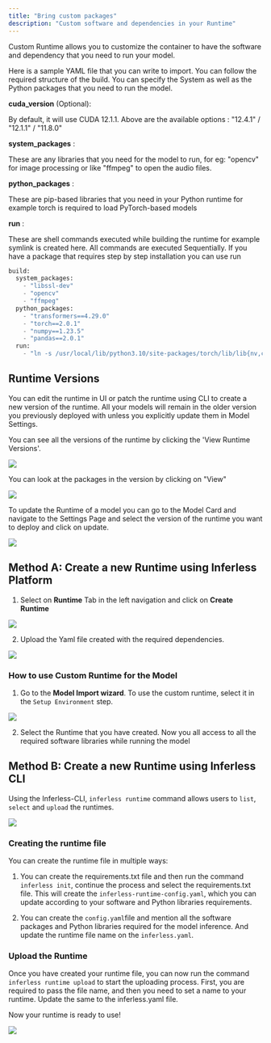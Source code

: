 ```yaml
---
title: "Bring custom packages"
description: "Custom software and dependencies in your Runtime"
---
```


Custom Runtime allows you to customize the container to have the software and dependency that you need to run your model. 

Here is a sample YAML file that you can write to import. You can follow the required structure of the build. You can specify the System as well as the Python packages that you need to run the model. 

**cuda\_version** (Optional): 

By default, it will use CUDA 12.1.1. Above are the available options : "12.4.1" / "12.1.1" / "11.8.0"

**system\_packages** : 

These are any libraries that you need for the model to run, for eg: "opencv" for image processing or like "ffmpeg" to open the audio files. 

**python\_packages** :

These are pip-based libraries that you need in your Python runtime for example torch is required to load PyTorch-based models 

**run** :

These are shell commands executed while building the runtime for example symlink is created here. All commands are executed Sequentially. If you have a package that requires step by step installation you can use run 

```python
build:
  system_packages:
    - "libssl-dev"
    - "opencv"
    - "ffmpeg"
  python_packages:
    - "transformers==4.29.0"
    - "torch==2.0.1"
    - "numpy==1.23.5"
    - "pandas==2.0.1"
  run:
    - "ln -s /usr/local/lib/python3.10/site-packages/torch/lib/lib{nv,cu}* /usr/lib"
```

## Runtime Versions 


You can edit the runtime in UI or patch the runtime using CLI to create a new version of the runtime. All your models will remain in the older version you previously deployed with unless you explicitly update them in Model Settings. 

You can see all the versions of the runtime by clicking the 'View Runtime Versions'.

![](/images/run1.png)

You can look at the packages in the version by clicking on "View"

![](/images/run2.png)

To update the Runtime of a model you can go to the Model Card and navigate to the Settings Page and select the version of the runtime you want to deploy and click on update. 

![](/images/run3.png)


## Method A: Create a new Runtime using Inferless Platform 

1.  Select on **Runtime** Tab in the left navigation and click on **Create Runtime**

![](/images/run4.png)

2.  Upload the Yaml file created with the required dependencies.

![](/images/run5.png)



### How to use Custom Runtime for the Model 

1.  Go to the **Model Import wizard**. To use the custom runtime, select it in the `Setup Environment` step.

![](/images/run6.png)

2.  Select the Runtime that you have created. Now you all access to all the required software libraries while running the model

## Method B: Create a new Runtime using Inferless CLI

Using the Inferless-CLI, `inferless runtime` command allows users to `list`, `select` and `upload` the runtimes. 

![](/images/bring-custom5.png)

### Creating the runtime file

You can create the runtime file in multiple ways:

1.  You can create the requirements.txt file and then run the command `inferless init`, continue the process and select the requirements.txt file. This will create the `inferless-runtime-config.yaml`, which you can update according to your software and Python libraries requirements.

2.  You can create the `config.yaml`file and mention all the software packages and Python libraries required for the model inference. And update the runtime file name on the `inferless.yaml`.

### Upload the Runtime

Once you have created your runtime file, you can now run the command `inferless runtime upload` to start the uploading process. First, you are required to pass the file name, and then you need to set a name to your runtime. Update the same to the inferless.yaml file.

Now your runtime is ready to use!

![](/images/bring-custom4.png)



